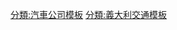 {{template category
|type  = navbox
|topic = [[飛雅特|飛雅特集團]]旗下品牌或商品
}}

[[分類:汽車公司模板|分類:汽車公司模板]]
[[分類:義大利交通模板|分類:義大利交通模板]]